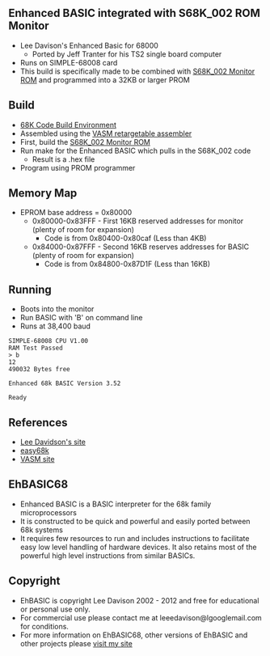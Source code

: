 == Enhanced BASIC integrated with S68K_002 ROM Monitor ==

* Lee Davison's Enhanced Basic for 68000
** Ported by Jeff Tranter for his TS2 single board computer
* Runs on SIMPLE-68008 card
* This build is specifically made to be combined with [https://github.com/douggilliland/Linux-68k/tree/master/SIMPLE_68008/S68K_002 S68K_002 Monitor ROM] and programmed into a 32KB or larger PROM

== Build ==

* [https://github.com/douggilliland/Linux-68k/blob/master/SIMPLE_68008/README.wiki 68K Code Build Environment]
* Assembled using the [https://github.com/douggilliland/Linux-68k/tree/master/vasm VASM retargetable assembler]
* First, build the [https://github.com/douggilliland/Linux-68k/tree/master/SIMPLE_68008/S68K_002 S68K_002 Monitor ROM]
* Run make for the Enhanced BASIC which pulls in the S68K_002 code
** Result is a .hex file
* Program using PROM programmer

== Memory Map ==

* EPROM base address = 0x80000
** 0x80000-0x83FFF - First 16KB reserved addresses for monitor (plenty of room for expansion)
*** Code is from 0x80400-0x80caf (Less than 4KB)
** 0x84000-0x87FFF - Second 16KB reserves addresses for BASIC (plenty of room for expansion)
*** Code is from 0x84800-0x87D1F (Less than 16KB)

== Running ==

* Boots into the monitor
* Run BASIC with 'B' on command line
* Runs at 38,400 baud
<PRE>
SIMPLE-68008 CPU V1.00
RAM Test Passed
> b
12
490032 Bytes free

Enhanced 68k BASIC Version 3.52

Ready
</PRE>

== References ==

* [http://retro.hansotten.nl/home/lee-davison-web-site/ Lee Davidson's site]
* [http://www.easy68k.com/applications.htm easy68k]
* [http://sun.hasenbraten.de/vasm/ VASM site]

== EhBASIC68 ==

* Enhanced BASIC is a BASIC interpreter for the 68k family microprocessors
* It is constructed to be quick and powerful and easily ported between 68k systems
* It requires few resources to run and includes instructions to facilitate easy low level handling of hardware devices. It also retains most of the powerful high level instructions from similar BASICs.

== Copyright ==

* EhBASIC is copyright Lee Davison 2002 - 2012 and free for educational or personal use only.
* For commercial use please contact me at leeedavison@lgooglemail.com for conditions.
* For more information on EhBASIC68, other versions of EhBASIC and other projects please [http://mycorner.no-ip.org/index.html visit my site]
